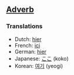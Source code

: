 ==[[Adverb]]==

===Translations===

*Dutch: [[hier]]
*French: [[ici]]
*German: [[hier]]
*Japanese: [[ここ]] (koko)
*Korean: [[여기]] (yeogi)